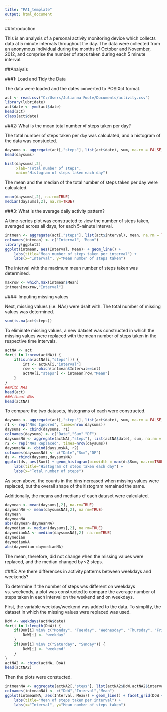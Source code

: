 ```yaml
---
title: "PA1_template"
output: html_document
---
```


##Introduction

This is an analysis of a personal activity monitoring device which collects data at 5 minute intervals throughout the day. The data were collected from an anonymous individual during the months of October and November, 2012, and comprise the number of steps taken during each 5 minute interval.

##Analysis

###1: Load and Tidy the Data

The data were loaded and the dates converted to POSIXct format.

```r
act <- read.csv("C:/Users/Julianna Poole/Documents/activity.csv")
library(lubridate)
act$date <- ymd(act$date)
head(act)
class(act$date)
```

###2: What is the mean total number of steps taken per day?

The total number of steps taken per day was calculated, and a histogram of the data was constucted.

```r
daysums <- aggregate(act[,"steps"], list(act$date), sum, na.rm = FALSE)
head(daysums)

hist(daysums[,2],
     xlab="Total number of steps",
     main="Histogram of steps taken each day")
```

The mean and the median of the total number of steps taken per day were calculated.

```r
mean(daysums[,2], na.rm=TRUE)
median(daysums[,2], na.rm=TRUE)
```

###3: What is the average daily activity pattern?

A time-series plot was constructed to view the number of steps taken, averaged across all days, for each 5-minute interval.

```r
intmean <- aggregate(act[,"steps"], list(act$interval), mean, na.rm = TRUE)
colnames(intmean) <- c("Interval", "Mean")
library(ggplot2)
ggplot(intmean, aes(Interval, Mean)) + geom_line() +
    labs(title="Mean number of steps taken per interval") +
    labs(x="Interval", y="Mean number of steps taken")
```

The interval with the maximum mean number of steps taken was determined.

```r
maxrow <- which.max(intmean$Mean)
intmean[maxrow,"Interval"]
```

###4: Imputing missing values

Next, missing values (i.e. NAs) were dealt with. The total number of missing values was determined.

```r
sum(is.na(act$steps))
```

To eliminate missing values, a new dataset was constructed in which the missing values were replaced with the mean number of steps taken in the respective time intervals.

```r
actNA <- act
for(i in 1:nrow(actNA)) {
    if(is.na(actNA[i,"steps"])) {
        int <- actNA[i,"interval"]
        row <- which(intmean$Interval==int)
        actNA[i,"steps"] <- intmean[row,"Mean"]
    }
}
##With NAs
head(act)
##Without NAs
head(actNA)
```

To compare the two datasets, histograms of each were constructed.

```r
daysums <- aggregate(act[,"steps"], list(act$date), sum, na.rm = FALSE)
r1 <- rep("NAs Ignored", times=nrow(daysums))
daysums <- cbind(daysums, r1)
colnames(daysums) <- c("Date","Sum","DF")
daysumsNA <- aggregate(actNA[,"steps"], list(actNA$date), sum, na.rm = FALSE)
r2 <- rep("NAs Replaced", times=nrow(daysums))
daysumsNA <- cbind(daysumsNA, r2)
colnames(daysumsNA) <- c("Date","Sum","DF")
ds <- rbind(daysums,daysumsNA)
ggplot(ds, aes(Sum)) + geom_histogram(binwidth = max(ds$Sum, na.rm=TRUE)/5) + facet_grid(. ~ DF) +
    labs(title="Histogram of steps taken each day") +
    labs(x="Total number of steps")
```

As seen above, the counts in the bins increased when missing values were replaced, but the overall shape of the histogram remained the same. 

Additionally, the means and medians of each dataset were calculated.

```r
daymean <- mean(daysums[,2], na.rm=TRUE)
daymeanNA <- mean(daysumsNA[,2], na.rm=TRUE)
daymean
daymeanNA
abs(daymean-daymeanNA)
daymedian <- median(daysums[,2], na.rm=TRUE)
daymedianNA <- median(daysumsNA[,2], na.rm=TRUE)
daymedian
daymedianNA
abs(daymedian-daymedianNA)
```

The mean, therefore, did not change when the missing values were replaced, and the median changed by <2 steps.

###5: Are there differences in activity patterns between weekdays and weekends?

To determine if the number of steps was different on weekdays vs. weekends, a plot was constructed to compare the average number of steps taken in each interval on the weekend and on weekdays.

First, the variable weekday/weekend was added to the data. To simplify, the dataset in which the missing values were replaced was used.

```r
DoW <- weekdays(actNA$date)
for(i in 1:length(DoW)) {
    if(DoW[i] %in% c("Monday", "Tuesday", "Wednesday", "Thursday", "Friday")) {
        DoW[i] <- "weekday"
    }
    if(DoW[i] %in% c("Saturday", "Sunday")) {
        DoW[i] <- "weekend"
    }
}
actNA2 <- cbind(actNA, DoW)
head(actNA2)
```

Then the plots were constucted.

```r
intmeanNA <- aggregate(actNA2[,"steps"], list(actNA2$DoW,actNA2$interval), mean, na.rm = TRUE)
colnames(intmeanNA) <- c("DoW","Interval","Mean")
ggplot(intmeanNA, aes(Interval, Mean)) + geom_line() + facet_grid(DoW ~ .) +
    labs(title="Mean of steps taken per interval") +
    labs(x="Interval", y="Mean number of steps taken")
```
